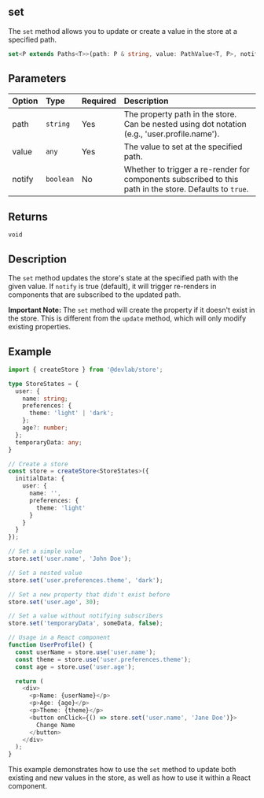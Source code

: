 ## set

The `set` method allows you to update or create a value in the store at a specified path.

```typescript
set<P extends Paths<T>>(path: P & string, value: PathValue<T, P>, notify: boolean = true): void
```

## Parameters

| Option | Type      | Required | Description                                                                                             |
| :----- | :-------- | :------- | :------------------------------------------------------------------------------------------------------ |
| path   | `string`  | Yes      | The property path in the store. Can be nested using dot notation (e.g., 'user.profile.name').           |
| value  | `any`     | Yes      | The value to set at the specified path.                                                                 |
| notify | `boolean` | No       | Whether to trigger a re-render for components subscribed to this path in the store. Defaults to `true`. |

## Returns

`void`

## Description

The `set` method updates the store's state at the specified path with the given value. If `notify` is true (default), it will trigger re-renders in components that are subscribed to the updated path.

**Important Note:** The `set` method will create the property if it doesn't exist in the store. This is different from the `update` method, which will only modify existing properties.

## Example

```typescript
import { createStore } from '@devlab/store';

type StoreStates = {
  user: {
    name: string;
    preferences: {
      theme: 'light' | 'dark';
    };
    age?: number;
  };
  temporaryData: any;
}

// Create a store
const store = createStore<StoreStates>({
  initialData: {
    user: {
      name: '',
      preferences: {
        theme: 'light'
      }
    }
  }
});

// Set a simple value
store.set('user.name', 'John Doe');

// Set a nested value
store.set('user.preferences.theme', 'dark');

// Set a new property that didn't exist before
store.set('user.age', 30);

// Set a value without notifying subscribers
store.set('temporaryData', someData, false);

// Usage in a React component
function UserProfile() {
  const userName = store.use('user.name');
  const theme = store.use('user.preferences.theme');
  const age = store.use('user.age');

  return (
    <div>
      <p>Name: {userName}</p>
      <p>Age: {age}</p>
      <p>Theme: {theme}</p>
      <button onClick={() => store.set('user.name', 'Jane Doe')}>
        Change Name
      </button>
    </div>
  );
}
```

This example demonstrates how to use the `set` method to update both existing and new values in the store, as well as how to use it within a React component.
